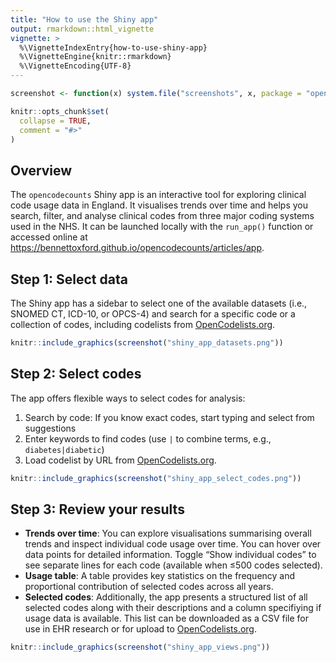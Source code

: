 ```yaml
---
title: "How to use the Shiny app"
output: rmarkdown::html_vignette
vignette: >
  %\VignetteIndexEntry{how-to-use-shiny-app}
  %\VignetteEngine{knitr::rmarkdown}
  %\VignetteEncoding{UTF-8}
---
```


```r
screenshot <- function(x) system.file("screenshots", x, package = "opencodecounts")

knitr::opts_chunk$set(
  collapse = TRUE,
  comment = "#>"
)
```

## Overview

The `opencodecounts` Shiny app is an interactive tool for exploring clinical code usage data in England. It visualises trends over time and helps you search, filter, and analyse clinical codes from three major coding systems used in the NHS.
It can be launched locally with the `run_app()` function or accessed online at [https://bennettoxford.github.io/opencodecounts/articles/app](https://bennettoxford.github.io/opencodecounts/articles/app).

## Step 1: Select data

The Shiny app has a sidebar to select one of the available datasets (i.e., SNOMED CT, ICD-10, or OPCS-4) and search for a specific code or a collection of codes, including codelists from [OpenCodelists.org](http://opencodelists.org/).

```r
knitr::include_graphics(screenshot("shiny_app_datasets.png"))
```

## Step 2: Select codes

The app offers flexible ways to select codes for analysis:

1. Search by code: If you know exact codes, start typing and select from suggestions
2. Enter keywords to find codes (use `|` to combine terms, e.g., `diabetes|diabetic`)
3. Load codelist by URL from [OpenCodelists.org](http://opencodelists.org/).

```r
knitr::include_graphics(screenshot("shiny_app_select_codes.png"))
```


## Step 3: Review your results

- **Trends over time**: You can explore visualisations summarising overall trends and inspect individual code usage over time. You can hover over data points for detailed information. Toggle "Show individual codes" to see separate lines for each code (available when ≤500 codes selected).
- **Usage table**: A table provides key statistics on the frequency and proportional contribution of selected codes across all years.
- **Selected codes**: Additionally, the app presents a structured list of all selected codes along with their descriptions and a column specifiying if usage data is available. This list can be downloaded as a CSV file for use in EHR research or for upload to [OpenCodelists.org](http://opencodelists.org/).

```r
knitr::include_graphics(screenshot("shiny_app_views.png"))
```
